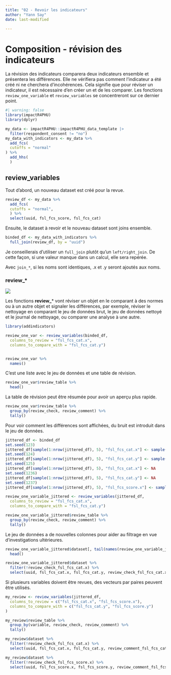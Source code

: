 ```yaml
---
title: "02 - Revoir les indicateurs"
author: "Yann Say"
date: last-modified

---
```

# Composition - révision des indicateurs

La révision des indicateurs comparera deux indicateurs ensemble et présentera les différences. Elle ne vérifiera pas comment l'indicateur a été créé ni ne cherchera d'incohérences. Cela signifie que pour réviser un indicateur, il est nécessaire d'en créer un et de les comparer. Les fonctions `review_one_variable` et `review_variables` se concentreront sur ce dernier point.

```r
#| warning: false
library(impactR4PHU)
library(dplyr)

my_data <- impactR4PHU::impactR4PHU_data_template |>  
  filter(respondent_consent != "no") 
my_data_with_indicators <- my_data %>%
  add_fcs(
  cutoffs = "normal"
) %>%
  add_hhs(
  )
```

## review_variables

Tout d'abord, un nouveau dataset est créé pour la revue.
```r
review_df <- my_data %>%
  add_fcs(
  cutoffs = "normal",
  ) %>%
  select(uuid, fsl_fcs_score, fsl_fcs_cat)
```

Ensuite, le dataset à revoir et le nouveau dataset sont joins ensemble.

```r
binded_df <- my_data_with_indicators %>%
  full_join(review_df, by = "uuid")
```

::: {.callout-note .column-margin}
Je conseillerais d'utiliser un `full_join` plutôt qu'un `left/right_join`. De cette façon, si une valeur manque dans un calcul, elle sera repérée.
:::

::: {.callout-note .column-margin}
Avec `join_*`, si les noms sont identiques, .x et .y seront ajoutés aux noms.
:::

::: {.callout-tip appearance="minimal"}
### review\_\*

![](../config/images/verb - review.png)

Les fonctions **review_**\* vont réviser un objet en le comparant à des normes ou à un autre objet et signaler les différences, par exemple, réviser le nettoyage en comparant le jeu de données brut, le jeu de données nettoyé et le journal de nettoyage, ou comparer une analyse à une autre.
:::



```r
library(addindicators)
```

```r
review_one_var <- review_variables(binded_df,
  columns_to_review = "fsl_fcs_cat.x",
  columns_to_compare_with = "fsl_fcs_cat.y")


review_one_var %>% 
  names()
```
C'est une liste avec le jeu de données et une table de révision.


```r
review_one_var$review_table %>% 
  head()
```

La table de révision peut être résumée pour avoir un aperçu plus rapide.

```r
review_one_var$review_table %>%
  group_by(review_check, review_comment) %>%
  tally()
```

Pour voir comment les différences sont affichées, du bruit est introduit dans le jeu de données.

```r
jittered_df <- binded_df
set.seed(123)
jittered_df[sample(1:nrow(jittered_df), 5), "fsl_fcs_cat.x"] <- sample(unique(jittered_df$fsl_fcs_cat.y), 5, T)
set.seed(124)
jittered_df[sample(1:nrow(jittered_df), 5), "fsl_fcs_cat.y"] <- sample(unique(jittered_df$fsl_fcs_cat.y), 5, T)
set.seed(125)
jittered_df[sample(1:nrow(jittered_df), 5), "fsl_fcs_cat.x"] <- NA
set.seed(1236)
jittered_df[sample(1:nrow(jittered_df), 5), "fsl_fcs_cat.y"] <- NA
set.seed(1237)
jittered_df[sample(1:nrow(jittered_df), 5), "fsl_fcs_score.x"] <- sample(unique(jittered_df$fsl_fcs_score.x), 5, T)
```

```r
review_one_variable_jittered <- review_variables(jittered_df,
  columns_to_review = "fsl_fcs_cat.x",
  columns_to_compare_with = "fsl_fcs_cat.y")

review_one_variable_jittered$review_table %>%
  group_by(review_check, review_comment) %>%
  tally()
```

Le jeu de données a de nouvelles colonnes pour aider au filtrage en vue d'investigations ultérieures.

```r
review_one_variable_jittered$dataset[, tail(names(review_one_variable_jittered$dataset), 5)] %>%
  head()
```
```r
review_one_variable_jittered$dataset %>%
  filter(!review_check_fsl_fcs_cat.x) %>%
  select(uuid, fsl_fcs_cat.x, fsl_fcs_cat.y, review_check_fsl_fcs_cat.x, review_comment_fsl_fcs_cat.x)
```

Si plusieurs variables doivent être revues, des vecteurs par paires peuvent être utilisés.

```r
my_review <- review_variables(jittered_df,
  columns_to_review = c("fsl_fcs_cat.x", "fsl_fcs_score.x"),
  columns_to_compare_with = c("fsl_fcs_cat.y", "fsl_fcs_score.y")
)
```

```r
my_review$review_table %>%
  group_by(variable, review_check, review_comment) %>%
  tally()
```
```r
my_review$dataset %>%
  filter(!review_check_fsl_fcs_cat.x) %>%
  select(uuid, fsl_fcs_cat.x, fsl_fcs_cat.y, review_comment_fsl_fcs_cat.x)
```
```r
my_review$dataset %>%
  filter(!review_check_fsl_fcs_score.x) %>%
  select(uuid, fsl_fcs_score.x, fsl_fcs_score.y, review_comment_fsl_fcs_score.x)
```
